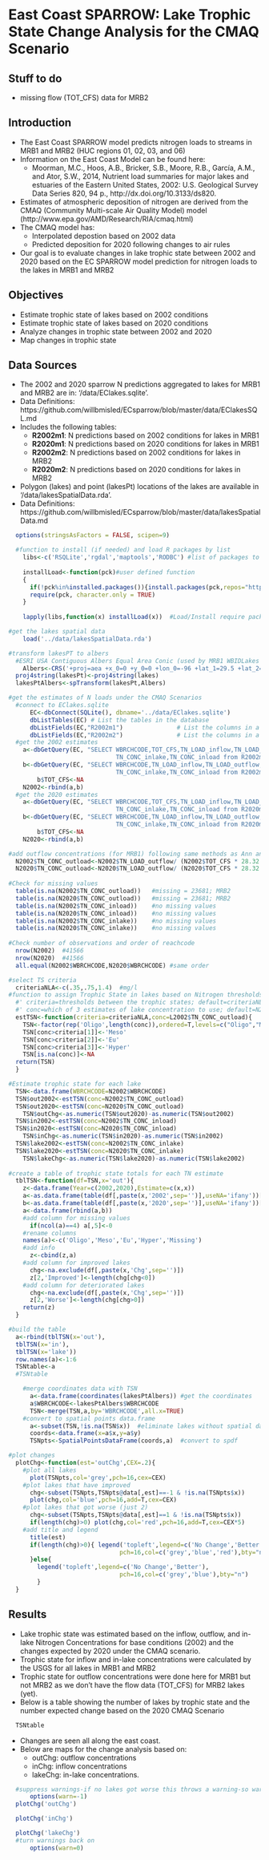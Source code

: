East Coast SPARROW: Lake Trophic State Change Analysis for the CMAQ Scenario
========================================================
Stuff to do 
-------------------------
* missing flow (TOT_CFS) data for MRB2

<!---
use these command instead of the knit icon if you want the data and work loaded into the R workspace
First make sure you are in the analysis directory: 
  setwd('analysis')
  library(knitr)
  knit('trophicStateCMAQ.rmd')
  
Some useful RSQLite commands
      EC<-dbConnect(SQLite(), dbname='../data/EClakes.sqlite')
      dbListTables(EC)                         # List the tables in the database
      dbListFields(EC, "R2002m1")               # List the columns in a table
      dbReadTable(EC, "R2002m2")                # Display the data in a table method1
      dbGetQuery(EC, "SELECT * from R2020m1")   # Display the data in a table method2
-->

Introduction
-------------------------
* The East Coast SPARROW model predicts nitrogen loads to streams in MRB1 and MRB2 (HUC regions 01, 02, 03, and 06)
* Information on the East Coast Model can be found here:
  * Moorman, M.C., Hoos, A.B., Bricker, S.B., Moore, R.B., García, A.M., and Ator, S.W., 2014, Nutrient load summaries for major lakes and estuaries of the Eastern United States, 2002: U.S. Geological Survey Data Series 820, 94 p.,  http://dx.doi.org/10.3133/ds820.
* Estimates of atmospheric deposition of nitrogen are derived from the CMAQ (Community Multi-scale Air Quality Model) model (http://www.epa.gov/AMD/Research/RIA/cmaq.html)
* The CMAQ model has:
  * Interpolated depostion based on 2002 data
  * Predicted deposition for 2020 following changes to air rules
* Our goal is to evaluate changes in lake trophic state between 2002 and 2020 based on the EC SPARROW model prediction for nitrogen loads to the lakes in MRB1 and MRB2

Objectives
-------------------------
* Estimate trophic state of lakes based on 2002 conditions
* Estimate trophic state of lakes based on 2020 conditions
* Analyze changes in trophic state between 2002 and 2020
* Map changes in trophic state

Data Sources
-------------------------
* The 2002 and 2020 sparrow N predictions aggregated to lakes for MRB1 and MRB2 are in: '/data/EClakes.sqlite'. 
* Data Definitions: https://github.com/willbmisled/ECsparrow/blob/master/data/EClakesSQL.md
* Includes the following tables:
  * **R2002m1**: N predictions based on 2002 conditions for lakes in MRB1
  * **R2020m1**: N predictions based on 2020 conditions for lakes in MRB1
  * **R2002m2**: N predictions based on 2002 conditions for lakes in MRB2
  * **R2020m2**: N predictions based on 2020 conditions for lakes in MRB2
* Polygon (lakes) and point (lakesPt) locations of the lakes are available in '/data/lakesSpatialData.rda'.  
* Data Definitions: https://github.com/willbmisled/ECsparrow/blob/master/data/lakesSpatialData.md

```r
  options(stringsAsFactors = FALSE, scipen=9) 

  #function to install (if needed) and load R packages by list
    libs<-c('RSQLite','rgdal','maptools','RODBC') #list of packages to load
  
    installLoad<-function(pck)#user defined function
    {
      if(!pck%in%installed.packages()){install.packages(pck,repos="http://rweb.quant.ku.edu/cran/")}
      require(pck, character.only = TRUE)
    }
  
    lapply(libs,function(x) installLoad(x))  #Load/Install require packages
```

```r
#get the lakes spatial data
    load('../data/lakesSpatialData.rda')

#transform lakesPT to albers 
  #ESRI USA Contiguous Albers Equal Area Conic (used by MRB1 WBIDLakes as AlbersX and AlbersY)
    Albers<-CRS('+proj=aea +x_0=0 +y_0=0 +lon_0=-96 +lat_1=29.5 +lat_2=45.5 +lat_0=37.5 +units=m +datum=NAD83')
  proj4string(lakesPt)<-proj4string(lakes)
  lakesPtAlbers<-spTransform(lakesPt,Albers)

#get the estimates of N loads under the CMAQ Scenarios
  #connect to EClakes.sqlite
      EC<-dbConnect(SQLite(), dbname='../data/EClakes.sqlite')
      dbListTables(EC) # List the tables in the database
      dbListFields(EC,"R2002m1")               # List the columns in a table
      dbListFields(EC,"R2002m2")               # List the columns in a table
  #get the 2002 estimates
    a<-dbGetQuery(EC, "SELECT WBRCHCODE,TOT_CFS,TN_LOAD_inflow,TN_LOAD_outflow,
                              TN_CONC_inlake,TN_CONC_inload from R2002m1") 
    b<-dbGetQuery(EC, "SELECT WBRCHCODE,TN_LOAD_inflow,TN_LOAD_outflow,
                              TN_CONC_inlake,TN_CONC_inload from R2002m2") #missing TOT_CFS
        b$TOT_CFS<-NA
    N2002<-rbind(a,b)
  #get the 2020 estimates
    a<-dbGetQuery(EC, "SELECT WBRCHCODE,TOT_CFS,TN_LOAD_inflow,TN_LOAD_outflow,
                              TN_CONC_inlake,TN_CONC_inload from R2020m1") 
    b<-dbGetQuery(EC, "SELECT WBRCHCODE,TN_LOAD_inflow,TN_LOAD_outflow,
                              TN_CONC_inlake,TN_CONC_inload from R2020m2") #missing TOT_CFS
        b$TOT_CFS<-NA
    N2020<-rbind(a,b)

#add outflow concentrations (for MRB1) following same methods as Ann and Rich (see ECnote.rmd)
  N2002$TN_CONC_outload<-N2002$TN_LOAD_outflow/ (N2002$TOT_CFS * 28.32 * 1/1000000 * 86400 * 365 )
  N2020$TN_CONC_outload<-N2020$TN_LOAD_outflow/ (N2020$TOT_CFS * 28.32 * 1/1000000 * 86400 * 365 )
  
#Check for missing values
  table(is.na(N2002$TN_CONC_outload))   #missing = 23681; MRB2
  table(is.na(N2020$TN_CONC_outload))   #missing = 23681; MRB2
  table(is.na(N2002$TN_CONC_inload))    #no missing values
  table(is.na(N2020$TN_CONC_inload))    #no missing values
  table(is.na(N2002$TN_CONC_inlake))    #no missing values
  table(is.na(N2020$TN_CONC_inlake))    #no missing values
  
#Check number of observations and order of reachcode
  nrow(N2002)  #41566
  nrow(N2020)  #41566
  all.equal(N2002$WBRCHCODE,N2020$WBRCHCODE) #same order
```

```r
#select TS criteria
  criteriaNLA<-c(.35,.75,1.4)  #mg/l
#function to assign Trophic State in lakes based on Nitrogen thresholds
  #' criteria=thresholds between the trophic states; default=criteriaNLA
  #' conc=which of 3 estimates of lake concentration to use; default=N2002$TN_CONC_inlake
  estTSN<-function(criteria=criteriaNLA,conc=L2002$TN_CONC_outload){ 
    TSN<-factor(rep('Oligo',length(conc)),ordered=T,levels=c("Oligo","Meso","Eu","Hyper"))
    TSN[conc>criteria[1]]<-'Meso'
    TSN[conc>criteria[2]]<-'Eu'
    TSN[conc>criteria[3]]<-'Hyper'
    TSN[is.na(conc)]<-NA
  return(TSN)
  }

#Estimate trophic state for each lake  
  TSN<-data.frame(WBRCHCODE=N2002$WBRCHCODE)
  TSN$out2002<-estTSN(conc=N2002$TN_CONC_outload)
  TSN$out2020<-estTSN(conc=N2020$TN_CONC_outload)
    TSN$outChg<-as.numeric(TSN$out2020)-as.numeric(TSN$out2002)
  TSN$in2002<-estTSN(conc=N2002$TN_CONC_inload)
  TSN$in2020<-estTSN(conc=N2020$TN_CONC_inload)
    TSN$inChg<-as.numeric(TSN$in2020)-as.numeric(TSN$in2002)
  TSN$lake2002<-estTSN(conc=N2002$TN_CONC_inlake)
  TSN$lake2020<-estTSN(conc=N2020$TN_CONC_inlake)
    TSN$lakeChg<-as.numeric(TSN$lake2020)-as.numeric(TSN$lake2002)
   
#create a table of trophic state totals for each TN estimate
  tblTSN<-function(df=TSN,x='out'){
    z<-data.frame(Year=c(2002,2020),Estimate=c(x,x))
    a<-as.data.frame(table(df[,paste(x,'2002',sep='')],useNA='ifany'))[,2]
    b<-as.data.frame(table(df[,paste(x,'2020',sep='')],useNA='ifany'))[,2]
    a<-data.frame(rbind(a,b))
    #add column for missing values 
      if(ncol(a)==4) a[,5]<-0 
    #rename columns
    names(a)<-c('Oligo','Meso','Eu','Hyper','Missing')
    #add info
      z<-cbind(z,a)
    #add column for improved lakes
      chg<-na.exclude(df[,paste(x,'Chg',sep='')])
      z[2,'Improved']<-length(chg[chg<0])
    #add column for deteriorated lakes
      chg<-na.exclude(df[,paste(x,'Chg',sep='')])
      z[2,'Worse']<-length(chg[chg>0])    
    return(z)
  } 

#build the table
  a<-rbind(tblTSN(x='out'),
  tblTSN(x='in'),
  tblTSN(x='lake'))
  row.names(a)<-1:6
  TSNtable<-a
  #TSNtable
```

```r
    #merge coordinates data with TSN
      a<-data.frame(coordinates(lakesPtAlbers)) #get the coordinates
      a$WBRCHCODE<-lakesPtAlbers$WBRCHCODE
      TSN<-merge(TSN,a,by='WBRCHCODE',all.x=TRUE)
    #convert to spatial points data.frame
      a<-subset(TSN,!is.na(TSN$x))  #eliminate lakes without spatial data
      coords<-data.frame(x=a$x,y=a$y)
      TSNpts<-SpatialPointsDataFrame(coords,a)  #convert to spdf

#plot changes 
  plotChg<-function(est='outChg',CEX=.2){
    #plot all lakes
      plot(TSNpts,col='grey',pch=16,cex=CEX) 
    #plot lakes that have improved
      chg<-subset(TSNpts,TSNpts@data[,est]==-1 & !is.na(TSNpts$x))
      plot(chg,col='blue',pch=16,add=T,cex=CEX)
    #plot lakes that got worse (just 2)
      chg<-subset(TSNpts,TSNpts@data[,est]==1 & !is.na(TSNpts$x))
      if(length(chg)>0) plot(chg,col='red',pch=16,add=T,cex=CEX*5)
    #add title and legend
      title(est)
      if(length(chg)>0){ legend('topleft',legend=c('No Change','Better','Worse'),
                               pch=16,col=c('grey','blue','red'),bty="n")
      }else{
        legend('topleft',legend=c('No Change','Better'),
                               pch=16,col=c('grey','blue'),bty="n")
        }
  }
``` 

Results
-------------------------
* Lake trophic state was estimated  based on the inflow, outflow, and in-lake Nitrogen Concentrations for base conditions (2002) and the changes expected by 2020 under the CMAQ scenario.
* Trophic state for inflow and in-lake concentrations were calculated by the USGS for all lakes in MRB1 and MRB2
* Trophic state for outflow concentrations were done here for MRB1 but not MRB2 as we don't have the flow data (TOT_CFS) for MRB2 lakes (yet).
* Below is a table showing the number of lakes by trophic state and the number expected change based on the 2020 CMAQ Scenario

```r
  TSNtable
```

* Changes are seen all along the east coast.
* Below are maps for the change analysis based on:
  * outChg: outflow concentrations
  * inChg: inflow concentrations
  * lakeChg: in-lake concentrations.

```r
  #suppress warnings-if no lakes got worse this throws a warning-so warnings are turned off
      options(warn=-1)
  plotChg('outChg')
```

```r
  plotChg('inChg')
```

```r
  plotChg('lakeChg')
  #turn warnings back on
      options(warn=0)
```
